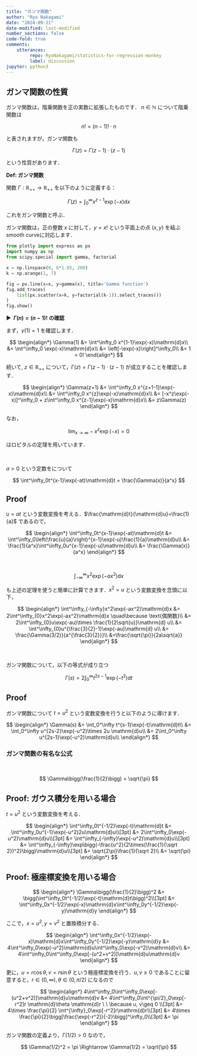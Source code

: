 ```yaml
---
title: "ガンマ関数"
author: "Ryo Nakagami"
date: "2024-09-21"
date-modified: last-modified
number_sections: false
code-fold: true
comments:
    utterances:
         repo: RyoNakagami/statistics-for-regression-monkey
         label: discussion
jupyter: python3
---
```


## ガンマ関数の性質

ガンマ関数は，階乗関数を正の実数に拡張したものです．
$n\in\mathbb N$ について階乗関数は

$$
n! = (n-1)!\cdot n
$$

と表されますが，ガンマ関数も

$$
\Gamma(z) = \Gamma(z-1)\cdot (z-1)
$$

という性質があります．

<div class="blog-custom-border">
<strong>Def: ガンマ関数</strong> <br>

関数 $\Gamma: \mathbb R_{++}\to\mathbb R_{++}$ を以下のように定義する：

$$
\Gamma(z) = \int_0^\infty x^{z-1}\exp(-x)\mathrm{d}x
$$

これをガンマ関数と呼ぶ．

</div>

ガンマ関数は，正の整数 $x$ に対して，$y=x!$ という平面上の点 $(x, y)$ を結ぶsmooth curveに対応します．

```python
from plotly import express as px
import numpy as np
from scipy.special import gamma, factorial

x = np.linspace(0, 6*1.05, 200)
k = np.arange(1, 7)

fig = px.line(x=x, y=gamma(x), title='Gamma function')
fig.add_traces(
    list(px.scatter(x=k, y=factorial(k-1)).select_traces())
)
fig.show()
```
<strong > &#9654;&nbsp; $\Gamma(n) = (n-1)!$ の確認</strong>

まず，$\gamma(1) = 1$ を確認します．

$$
\begin{align*}
\Gamma(1)
    &= \int^\infty_0 x^{1-1}\exp(-x)\mathrm{d}x\\
    &= \int^\infty_0 \exp(-x)\mathrm{d}x\\
    &= \left[-\exp(-x)\right]^\infty_0\\
    &= 1 = 0!
\end{align*}
$$

続いて, $z\in\mathbb R_{++}$ について，$\Gamma(z) = \Gamma(z-1)\cdot (z-1)$ が成立することを確認します．

$$
\begin{align*}
\Gamma(z+1)
    &= \int^\infty_0 x^{z+1-1}\exp(-x)\mathrm{d}x\\
    &= \int^\infty_0 x^{z}\exp(-x)\mathrm{d}x\\
    &= [-x^z\exp(-x)]^\infty_0 + z\int^\infty_0 x^{z-1}\exp(-x)\mathrm{d}x\\
    &= z\Gamma(z)
\end{align*}
$$

なお，

$$
\lim_{x\to\infty}-x^z\exp(-x)=0
$$

はロピタルの定理を用いています．

<div class="blog-custom-border">
::: {#thm- .custom_problem }
<br>

$a > 0$ という定数をについて

$$
\int^\infty_0t^{x-1}\exp(-at)\mathrm{d}t = \frac{\Gamma(x)}{a^x}
$$

:::

</div>

::: {.callout-note collapse="false" icon=false}
## Proof

$u = at$ という変数変換を考える．$\frac{\mathrm{d}t}{\mathrm{d}u}=\frac{1}{a}$ であるので，

$$
\begin{align*}
\int^\infty_0t^{x-1}\exp(-at)\mathrm{d}t 
    &= \int^\infty_0\left(\frac{u}{a}\right)^{x-1}\exp(-u)\frac{1}{a}\mathrm{d}u\\
    &= \frac{1}{a^x}\int^\infty_0u^{x-1}\exp(-u)\mathrm{d}u\\
    &= \frac{\Gamma(x)}{a^x}
\end{align*}
$$

:::

::: {#exm- .custom_problem }
<br>

$$
\int^\infty_{-\infty}x^2\exp(-ax^2)\mathrm{d}x
$$

も上述の定理を使うと簡単に計算できます．$x^2 = u$ という変数変換を念頭に以下，

$$
\begin{align*}
\int^\infty_{-\infty}x^2\exp(-ax^2)\mathrm{d}x
    &= 2\int^\infty_{0}x^2\exp(-ax^2)\mathrm{d}x \quad\because \text{偶関数}\\
    &= 2\int^\infty_{0}u\exp(-au)\times \frac{1}{2\sqrt{u}}\mathrm{d} u\\
    &= \int^\infty_{0}u^{\frac{3}{2}-1}\exp(-au)\mathrm{d} u\\
    &= \frac{\Gamma(3/2)}{a^{\frac{3}{2}}}\\
    &=\frac{\sqrt{\pi}}{2a\sqrt{a}}
\end{align*}
$$

$$\tag*{\(\blacksquare\)}$$

:::

<div class="blog-custom-border">
::: {#thm- .custom_problem }
<br>

ガンマ関数について，以下の等式が成り立つ

$$
\Gamma(s) = 2\int_0^\infty t^{2s-1}\exp(-t^2)\mathrm{d}t
$$


:::

</div>

::: {.callout-note collapse="false" icon=false}
## Proof

ガンマ関数について $t = u^2$ という変数変換を行うと以下のように導けます．

$$
\begin{align*}
\Gamma(s) 
    &= \int_0^\infty t^{s-1}\exp(-t)\mathrm{d}t\\
    &= \int_0^\infty u^{2s-2}\exp(-u^2)\times 2u \mathrm{d}u\\
    &= 2\int_0^\infty u^{2s-1}\exp(-u^2)\mathrm{d}u\\
\end{align*}
$$

:::

### ガンマ関数の有名な公式

<div class="blog-custom-border">
::: {#thm- .custom_problem }
<br>

$$
\Gamma\bigg(\frac{1}{2}\bigg) = \sqrt{\pi}
$$

:::

</div>

::: {.callout-note collapse="false" icon=false}
## Proof: ガウス積分を用いる場合

$t = u^2$ という変数変換を考える．

$$
\begin{align*}
\int^\infty_0t^{-1/2}\exp(-t)\mathrm{d}t 
    &= \int^\infty_0u^{-1}\exp(-u^2)2u\mathrm{d}u\\[3pt]
    &= 2\int^\infty_0\exp(-u^2)\mathrm{d}u\\[3pt]
    &= \int^\infty_{-\infty}\exp(-u^2)\mathrm{d}u\\[3pt]
    &= \int^\infty_{-\infty}\exp\bigg(-\frac{u^2}{2\times(\frac{1}{\sqrt 2})^2}\bigg)\mathrm{d}u\\[3pt]
    &= \sqrt{2\pi}\frac{1}{\sqrt 2}\\
    &= \sqrt{\pi}
\end{align*}
$$

:::

::: {.callout-note collapse="false" icon=false}
## Proof: 極座標変換を用いる場合

$$
\begin{align*}
\Gamma\bigg(\frac{1}{2}\bigg)^2 &= \bigg(\int^\infty_0t^{-1/2}\exp(-t)\mathrm{d}t\bigg)^2\\[3pt]
                                &= \int^\infty_0x^{-1/2}\exp(-x)\mathrm{d}x\int^\infty_0y^{-1/2}\exp(-y)\mathrm{d}y
\end{align*}
$$

ここで，$x=u^2, y=v^2$ と置換積分する．

$$
\begin{align*}
\int^\infty_0x^{-1/2}\exp(-x)\mathrm{d}x\int^\infty_0y^{-1/2}\exp(-y)\mathrm{d}y
    &= 4\int^\infty_0\exp(-u^2)\mathrm{d}u\int^\infty_0\exp(-v^2)\mathrm{d}v\\
    &= 4\int^\infty_0\int^\infty_0\exp[-(u^2+v^2)]\mathrm{d}u\mathrm{d}v
\end{align*}
$$

更に，$u = r\cos\theta, v=r\sin\theta$ という極座標変換を行う．$u, v\geq 0$ であることに留意すると，$r\in(0, \infty), \theta\in (0, \pi/2)$ になるので

$$
\begin{align*}
4\int^\infty_0\int^\infty_0\exp[-(u^2+v^2)]\mathrm{d}u\mathrm{d}v &= 4\int^\infty_0\int^{\pi/2}_0\exp[-r^2]r \mathrm{d}\theta \mathrm{d}r \  \  \because u, v\geq 0 \\[3pt]
&= 4\times \frac{\pi}{2} \int^{\infty}_0\exp[-r^2]r\mathrm{d}r\\[3pt]
&= 4\times \frac{\pi}{2}\bigg[\frac{\exp(-r^2)}{-2}\bigg]^\infty_0\\[3pt]
&= \pi
\end{align*}
$$

ガンマ関数の定義より，$\Gamma(1/2) > 0$ なので，

$$
\Gamma(1/2)^2 = \pi \Rightarrow \Gamma(1/2) = \sqrt{\pi}
$$

:::